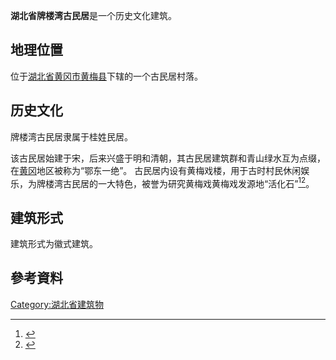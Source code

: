 '''湖北省牌楼湾古民居'''是一个历史文化建筑。

== 地理位置 ==
位于[[湖北省|湖北省]][[黄冈市|黄冈市]][[黄梅县|黄梅县]]下辖的一个古民居村落。

== 历史文化 ==
牌楼湾古民居隶属于桂姓民居。

该古民居始建于宋，后来兴盛于明和清朝，其古民居建筑群和青山绿水互为点缀，在[[黄冈市|黄冈]]地区被称为“鄂东一绝”。
古民居内设有黄梅戏楼，用于古时村民休闲娱乐，为牌楼湾古民居的一大特色，被誉为研究黄梅戏黄梅戏发源地“活化石”<ref>{{cite web |title=黄梅戏发源地“活化石” 古村牌楼湾迎黄梅戏爱好者 |url=http://news.cnhubei.com/xw/hb/hg/201609/t3694632.shtml |access-date=2021-03-10 |archive-date=2016-09-10 |archive-url=https://web.archive.org/web/20160910165130/http://news.cnhubei.com/xw/hb/hg/201609/t3694632.shtml |dead-url=no }}</ref><ref>{{cite web |title=黄梅戏发源地“活化石” 牌楼湾迎黄梅戏爱好者 |url=http://www.hbneww.com/hbnews/hg/26353.html}}</ref>。

== 建筑形式 ==
建筑形式为徽式建筑。

== 參考資料 ==
{{Reflist|2}}
{{湖北小作品}}

[[Category:湖北省建筑物|Category:湖北省建筑物]]
